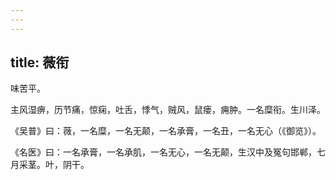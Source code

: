 ```yaml
---
---
---
```

title: 薇衔
---



味苦平。

主风湿痹，历节痛，惊痫，吐舌，悸气，贼风，鼠瘘，痈肿。一名糜衔。生川泽。

《吴普》曰：薇，一名糜，一名无颠，一名承膏，一名丑，一名无心（《御览》）。

《名医》曰：一名承膏，一名承肌，一名无心，一名无颠，生汉中及冤句邯郸，七月采茎。叶，阴干。
